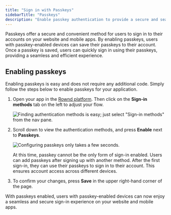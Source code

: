 ```yaml
---
title: "Sign in with Passkeys"
sidebarTitle: "Passkeys"
description: "Enable passkey authentication to provide a secure and seamless sign-in experience for users with passkey-enabled devices."
---
```


Passkeys offer a secure and convenient method for users to sign in to their accounts on your website and mobile apps. By enabling passkeys, users with passkey-enabled devices can save their passkeys to their account. Once a passkey is saved, users can quickly sign in using their passkeys, providing a seamless and efficient experience.

## Enabling passkeys
Enabling passkeys is easy and does not require any additional code. Simply follow the steps below to enable passkeys for your application.

1. Open your app in the [Rownd platform](https://app.rownd.io/applications). Then click on the **Sign-in methods** tab on the left to adjust your flow.

   ![Finding authentication methods is easy; just select "Sign-in methods" from the nav pane.](/images/sign-in-methods-1.png)

2. Scroll down to view the authentication methods, and press **Enable** next to **Passkeys**.

   ![Configuring passkeys only takes a few seconds.](/images/passkey-config.png)

   <Info>
    At this time, passkey cannot be the only form of sign-in enabled. Users can add passkeys after signing up with another method. After the first sign-in, they can use their passkeys to sign in to their account. This ensures account access across different devices.
   </Info>

3. To confirm your changes, press **Save** in the upper right-hand corner of the page.

With passkeys enabled, users with passkey-enabled devices can now enjoy a seamless and secure sign-in experience on your website and mobile apps.

